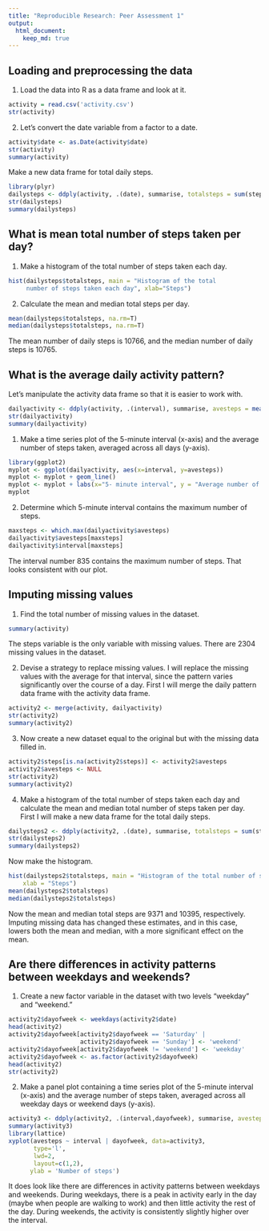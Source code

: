 ```yaml
---
title: "Reproducible Research: Peer Assessment 1"
output: 
  html_document:
    keep_md: true
---
```



## Loading and preprocessing the data

1) Load the data into R as a data frame and look at it.
```r
activity = read.csv('activity.csv')
str(activity)
```
2) Let's convert the date variable from a factor to a date.
```r
activity$date <- as.Date(activity$date)
str(activity)
summary(activity)
```

Make a new data frame for total daily steps.
```r
library(plyr)
dailysteps <- ddply(activity, .(date), summarise, totalsteps = sum(steps))
str(dailysteps)
summary(dailysteps)

```

## What is mean total number of steps taken per day?
1) Make a histogram of the total number of steps taken each
day.
```r
hist(dailysteps$totalsteps, main = "Histogram of the total
     number of steps taken each day", xlab="Steps")
```
2) Calculate the mean and median total steps per day.
```r
mean(dailysteps$totalsteps, na.rm=T)
median(dailysteps$totalsteps, na.rm=T)
```
The mean number of daily steps is 10766, and the median
number of daily steps is 10765.

## What is the average daily activity pattern?
Let's manipulate the activity data frame so that it is
easier to work with.
```r
dailyactivity <- ddply(activity, .(interval), summarise, avesteps = mean(steps,na.rm=T))
str(dailyactivity)
summary(dailyactivity)
```
1) Make a time series plot of the 5-minute interval (x-axis)
and the average number of steps taken, averaged across
all days (y-axis).
```r
library(ggplot2)
myplot <- ggplot(dailyactivity, aes(x=interval, y=avesteps))
myplot <- myplot + geom_line()
myplot <- myplot + labs(x="5- minute interval", y = "Average number of steps", title = "Number of steps taken in 5-minute intervals, averaged across all days")
myplot
```
2) Determine which 5-minute interval contains the maximum number of steps.
```r
maxsteps <- which.max(dailyactivity$avesteps)
dailyactivity$avesteps[maxsteps]
dailyactivity$interval[maxsteps]
```
The interval number 835 contains the maximum number of steps.  That looks consistent with our plot.


## Imputing missing values
1) Find the total number of missing values in the dataset.

```r
summary(activity)
```
The steps variable is the only variable with missing values.
There are 2304 missing values in the dataset.

2) Devise a strategy to replace missing values.  I will replace the missing values with the average for that interval, since the pattern varies significantly over the
course of a day.  First I will merge the daily pattern 
data frame with the activity data frame.
```r
activity2 <- merge(activity, dailyactivity)
str(activity2)
summary(activity2)
```
3) Now create a new dataset equal to the original but with the
missing data filled in.
```r
activity2$steps[is.na(activity2$steps)] <- activity2$avesteps
activity2$avesteps <- NULL
str(activity2)
summary(activity2)
```
4) Make a histogram of the total number of steps taken each day and calculate the mean and median total number of steps taken per day.
First I will make a new data frame for the total daily steps.
```r
dailysteps2 <- ddply(activity2, .(date), summarise, totalsteps = sum(steps))
str(dailysteps2)
summary(dailysteps2)
```
Now make the histogram.
```r
hist(dailysteps2$totalsteps, main = "Histogram of the total number of steps\n taken each day (imputed data)", 
    xlab = "Steps")
mean(dailysteps2$totalsteps)
median(dailysteps2$totalsteps)
```
Now the mean and median total steps are 9371 and 10395,
respectively.  Imputing missing data has changed these
estimates, and in this case, lowers both the mean and 
median, with a more significant effect on the mean.

## Are there differences in activity patterns between weekdays and weekends?
1) Create a new factor variable in the dataset with 
two levels "weekday" and "weekend."
```r
activity2$dayofweek <- weekdays(activity2$date) 
head(activity2)
activity2$dayofweek[activity2$dayofweek == 'Saturday' |
                    activity2$dayofweek == 'Sunday'] <- 'weekend'
activity2$dayofweek[activity2$dayofweek != 'weekend'] <- 'weekday'
activity2$dayofweek <- as.factor(activity2$dayofweek)
head(activity2)
str(activity2)
```

2) Make a panel plot containing a time series plot of the
5-minute interval (x-axis) and the average number of steps
taken, averaged across all weekday days or weekend days
(y-axis).

```r
activity3 <- ddply(activity2, .(interval,dayofweek), summarise, avesteps = mean(steps))
summary(activity3)
library(lattice)
xyplot(avesteps ~ interval | dayofweek, data=activity3,
       type='l',
       lwd=2,
       layout=c(1,2),
      ylab = 'Number of steps')
```
It does look like there are differences in activity
patterns between weekdays and weekends.  During weekdays,
there is a peak in activity early in the day (maybe when
people are walking to work) and then little activity 
the rest of the day.  During weekends, the activity is 
consistently slightly higher over the interval.
